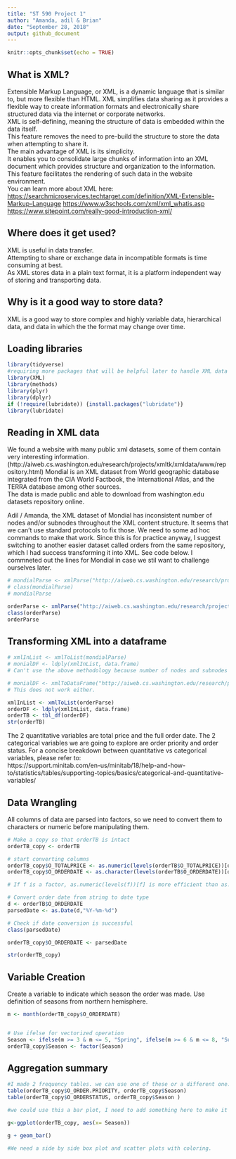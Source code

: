 ```yaml
---
title: "ST 590 Project 1"
author: "Amanda, adil & Brian"
date: "September 28, 2018"
output: github_document
---
```


```r
knitr::opts_chunk$set(echo = TRUE)
```
## What is XML?
Extensible Markup Language, or XML, is a dynamic language that is similar to, but more flexible than HTML.  XML simplifies data sharing as it provides a flexible way to create information formats and electronically share structured data via the internet or corporate networks.<br> 
XML is self-defining, meaning the structure of data is embedded within the data itself.<br>
This feature removes the need to pre-build the structure to store the data when attempting to share it.  
The main advantage of XML is its simplicity.<br>
It enables you to consolidate large chunks of information into an XML document which provides structure and organization to the information.  This feature facilitates the rendering of such data in the website environment.<br>
You can learn more about XML here: <br> 
<https://searchmicroservices.techtarget.com/definition/XML-Extensible-Markup-Language> 
<https://www.w3schools.com/xml/xml_whatis.asp> <br>
<https://www.sitepoint.com/really-good-introduction-xml/> <br>

## Where does it get used? 
XML is useful in data transfer.<br>
Attempting to share or exchange data in incompatible formats is time consuming at best.<br>
As XML stores data in a plain text format, it is a platform independent way of storing and transporting data.

## Why is it a good way to store data?
XML is a good way to store complex and highly variable data, hierarchical data, and data in which the the format may change over time. 

## Loading libraries
```r
library(tidyverse)
#requiring more packages that will be helpful later to handle XML data
library(XML)
library(methods)
library(plyr)
library(dplyr)
if (!require(lubridate)) {install.packages("lubridate")}
library(lubridate)
```


## Reading in XML data

We found a website with many public xml datasets, some of them contain very interesting information.<br> (http://aiweb.cs.washington.edu/research/projects/xmltk/xmldata/www/repository.html)
Mondial is an XML dataset from World geographic database integrated from the CIA World Factbook, the International Atlas, and the TERRA database among other sources.<br>
The data is made public and able to download from washington.edu datasets repository online.

Adil / Amanda, the XML dataset of Mondial has inconsistent number of nodes and/or subnodes throughout the XML content structure. It seems that we can't use standard protocols to fix those. We need to some ad hoc commands to make that work. Since this is for practice anyway, I suggest switching to another easier dataset called orders from the same repository, which I had success transforming it into XML. See code below. I commneted out the lines for Mondial in case we stil want to challenge ourselves later.

```r

# mondialParse <- xmlParse("http://aiweb.cs.washington.edu/research/projects/xmltk/xmldata/data/mondial/mondial-3.0.xml", useInternalNodes = TRUE)
# class(mondialParse)
# mondialParse

orderParse <- xmlParse("http://aiweb.cs.washington.edu/research/projects/xmltk/xmldata/data/tpc-h/orders.xml")
class(orderParse)
orderParse
```

## Transforming XML into a dataframe
```r

# xmlInList <- xmlToList(mondialParse)
# monialDF <- ldply(xmlInList, data.frame)
# Can't use the above methodology because number of nodes and subnodes are not consistent throughout the entire XML structure.

# monialDF <- xmlToDataFrame("http://aiweb.cs.washington.edu/research/projects/xmltk/xmldata/data/mondial/mondial-3.0.xml")
# This does not work either.

xmlInList <- xmlToList(orderParse)
orderDF <- ldply(xmlInList, data.frame)
orderTB <- tbl_df(orderDF)
str(orderTB)

```
The 2 quantitative variables are total price and the full order date. The 2 categorical variables we are going to explore are order priority and order status. For a concise breakdown between quantitative vs categorical variables, please refer to:<br> https://support.minitab.com/en-us/minitab/18/help-and-how-to/statistics/tables/supporting-topics/basics/categorical-and-quantitative-variables/

## Data Wrangling
All columns of data are parsed into factors, so we need to convert them to characters or numeric before manipulating them.
```r
# Make a copy so that orderTB is intact
orderTB_copy <- orderTB

# start converting columns
orderTB_copy$O_TOTALPRICE <- as.numeric(levels(orderTB$O_TOTALPRICE))[orderTB$O_TOTALPRICE]
orderTB_copy$O_ORDERDATE <- as.character(levels(orderTB$O_ORDERDATE))[orderTB$O_ORDERDATE]

# If f is a factor, as.numeric(levels(f))[f] is more efficient than as.numeric(as.character(f)) according to R documentation. That is what we used above.

# Convert order date from string to date type
d <- orderTB$O_ORDERDATE
parsedDate <- as.Date(d,"%Y-%m-%d")

# Check if date conversion is successful
class(parsedDate)

orderTB_copy$O_ORDERDATE <- parsedDate

str(orderTB_copy)

```

## Variable Creation
Create a variable to indicate which season the order was made. Use definition of seasons from northern hemisphere.
```r

m <- month(orderTB_copy$O_ORDERDATE)


# Use ifelse for vectorized operation
Season <- ifelse(m >= 3 & m <= 5, "Spring", ifelse(m >= 6 & m <= 8, "Summer", ifelse(m >= 9 & m <= 11, "Autumn", "Winter")))
orderTB_copy$Season <- factor(Season)

```

## Aggregation summary
```r
#I made 2 frequency tables. we can use one of these or a different one.  Should we re-order the factors for o_order.priority?
table(orderTB_copy$O_ORDER.PRIORITY, orderTB_copy$Season)
table(orderTB_copy$O_ORDERSTATUS, orderTB_copy$Season )

#we could use this a bar plot, I need to add something here to make it a side by side bar plot. I need to polish it up too, I'm just trying to get ideas on what this data is/shows right now.

g<-ggplot(orderTB_copy, aes(x= Season))

g + geom_bar()

#We need a side by side box plot and scatter plots with coloring.
```

